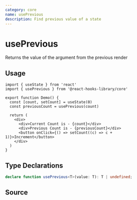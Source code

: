 ```yaml
---
category: core
name: usePrevious
description: Find previous value of a state
---
```



<Playground>
  <Demo />
</Playground>

# usePrevious

Returns the value of the argument from the previous render

## Usage

```tsx
import { useState } from 'react'
import { usePrevious } from '@react-hooks-library/core'

export function Demo() {
  const [count, setCount] = useState(0)
  const previousCount = usePrevious(count)

  return (
    <div>
      <div>Current Count is - {count}</div>
      <div>Previous Count is - {previousCount}</div>
      <button onClick={() => setCount((c) => c + 1)}>Increment</button>
    </div>
  )
}
```

## Type Declarations

```typescript
declare function usePrevious<T>(value: T): T | undefined;
```

## Source
